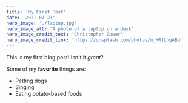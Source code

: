 ```yaml
---
title: 'My First Post'
date: '2021-07-23'
hero_image: './laptop.jpg'
hero_image_alt: 'A photo of a laptop on a desk'
hero_image_credit_text: 'Christopher Gower'
hero_image_credit_link: 'https://unsplash.com/photos/m_HRfLhgABo'
---
```


This is my first blog post! Isn't it _great_?

Some of my **favorite** things are:

- Petting dogs
- Singing
- Eating potato-based foods
